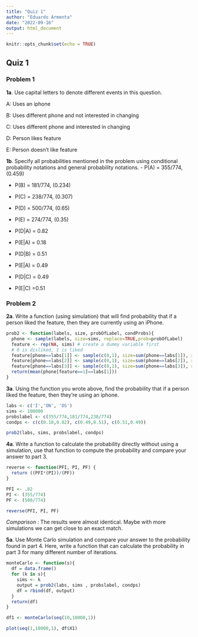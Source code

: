 ```yaml
---
title: "Quiz 1"
author: "Eduardo Armenta"
date: "2022-09-16"
output: html_document
---
```


```r
knitr::opts_chunk$set(echo = TRUE)
```

## Quiz 1

### Problem 1

**1a**. Use capital letters to denote different events in this question.

A: Uses an iphone

B: Uses different phone and not interested in changing

C: Uses different phone and interested in changing

D: Person likes feature

E: Person doesn't like feature

**1b**. Specify all probabilities mentioned in the problem using conditional probability notations and general probability notations.
- P(A) = 355/774, (0.459)

- P(B) = 181/774, (0.234)

- P(C) = 238/774, (0.307)

- P(D) = 500/774, (0.65)

- P(E) = 274/774, (0.35)

- P(D|A) = 0.82

- P(E|A) = 0.18

- P(D|B) = 0.51

- P(E|A) = 0.49

- P(D|C) = 0.49

- P(E|C) =0.51

### Problem 2

**2a**. Write a function (using simulation) that will find probability that if a person liked the feature, then they are currently using an iPhone.

```r
prob2 <- function(labels, size, probOfLabel, condProbs){
  phone <- sample(labels, size=sims, replace=TRUE,prob=probOfLabel)
  feature <- rep(NA, sims) # create a dummy variable first
  # 0 is disliked, 1 is liked
  feature[phone==labs[1]] <- sample(c(0,1), size=sum(phone==labs[1]), replace=TRUE, prob=condProbs[1:2])
  feature[phone==labs[2]] <- sample(c(0,1), size=sum(phone==labs[2]), replace=TRUE,prob=condProbs[3:4])
  feature[phone==labs[3]] <- sample(c(0,1), size=sum(phone==labs[3]), replace=TRUE,prob=condProbs[5:6])
  return(mean(phone[feature==1]==labs[1]))
}
```

**3a**. Using the function you wrote above, find the probability that if a person liked the feature, then they're using an iphone.

```r
labs <- c('I','ON', 'OS')
sims <- 100000
probslabel <- c(355/774,181/774,238/774)
condps <- c(c(0.18,0.82), c(0.49,0.51), c(0.51,0.49))

prob2(labs, sims, probslabel, condps)
```

**4a**. Write a function to calculate the probability directly without using a simulation, use that function to compute the probability and compare your answer to part 3.

```r
reverse <- function(PFI, PI, PF) {
  return ((PFI*(PI))/(PF))
}

PFI <- .82
PI <- (355/774)
PF <- (500/774)

reverse(PFI, PI, PF)
```

*Comparison* : The results were almost identical. Maybe with more simulations we can get close to an exact match.

**5a**. Use Monte Carlo simulation and compare your answer to the probability found in part 4. Here, write a function that can calculate the probability in part 3 for many different number of iterations.

```r
monteCarlo <- function(s){
  df = data.frame()
  for (k in s){
    sims <- k
    output = prob2(labs, sims , probslabel, condps)
    df = rbind(df, output)
  }
  return(df)
}

df1 <- monteCarlo(seq(10,10000,1))

plot(seq(1,10000,1), df$X1)
```
